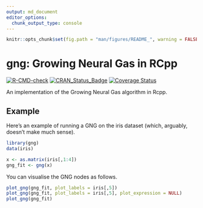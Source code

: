 ```yaml
---
output: md_document
editor_options: 
  chunk_output_type: console
---
```


```r
knitr::opts_chunk$set(fig.path = "man/figures/README_", warning = FALSE, message = FALSE, error = FALSE, echo = TRUE)
```

# gng: Growing Neural Gas in RCpp

<!-- badges: start -->
[![R-CMD-check](https://github.com/rcannood/gng/workflows/R-CMD-check/badge.svg)](https://github.com/rcannood/gng/actions)
[![CRAN_Status_Badge](https://www.r-pkg.org/badges/version/gng)](https://cran.r-project.org/package=gng)
[![Coverage Status](https://codecov.io/gh/rcannood/gng/branch/master/graph/badge.svg)](https://codecov.io/gh/rcannood/gng?branch=master)
<!-- badges: end -->
  
An implementation of the Growing Neural Gas algorithm in Rcpp.

## Example

Here's an example of running a GNG on the iris dataset (which, arguably, doesn't make much sense).
```r
library(gng)
data(iris)

x <- as.matrix(iris[,1:4])
gng_fit <- gng(x)
```

You can visualise the GNG nodes as follows.
```r
plot_gng(gng_fit, plot_labels = iris[,5])
plot_gng(gng_fit, plot_labels = iris[,5], plot_expression = NULL)
plot_gng(gng_fit)
```

